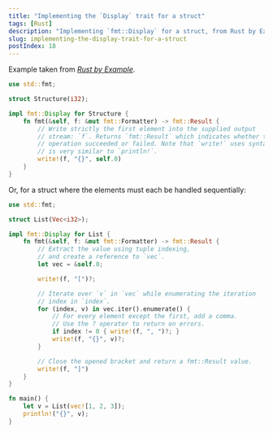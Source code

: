 ```yaml
---
title: "Implementing the `Display` trait for a struct"
tags: [Rust]
description: "Implementing `fmt::Display` for a struct, from Rust by Example (doc.rust-lang.org/rust-by-example)."
slug: implementing-the-display-trait-for-a-struct
postIndex: 18
---
```


Example taken from [_Rust by Example_](https://doc.rust-lang.org/rust-by-example).

```rust
use std::fmt;

struct Structure(i32);

impl fmt::Display for Structure {
    fn fmt(&self, f: &mut fmt::Formatter) -> fmt::Result {
        // Write strictly the first element into the supplied output
        // stream: `f`. Returns `fmt::Result` which indicates whether the
        // operation succeeded or failed. Note that `write!` uses syntax which
        // is very similar to `println!`.
        write!(f, "{}", self.0)
    }
}
```

Or, for a struct where the elements must each be handled sequentially:

```rust
use std::fmt;

struct List(Vec<i32>);

impl fmt::Display for List {
    fn fmt(&self, f: &mut fmt::Formatter) -> fmt::Result {
        // Extract the value using tuple indexing,
        // and create a reference to `vec`.
        let vec = &self.0;

        write!(f, "[")?;

        // Iterate over `v` in `vec` while enumerating the iteration
        // index in `index`.
        for (index, v) in vec.iter().enumerate() {
            // For every element except the first, add a comma.
            // Use the ? operator to return on errors.
            if index != 0 { write!(f, ", ")?; }
            write!(f, "{}", v)?;
        }

        // Close the opened bracket and return a fmt::Result value.
        write!(f, "]")
    }
}

fn main() {
    let v = List(vec![1, 2, 3]);
    println!("{}", v);
}
```
